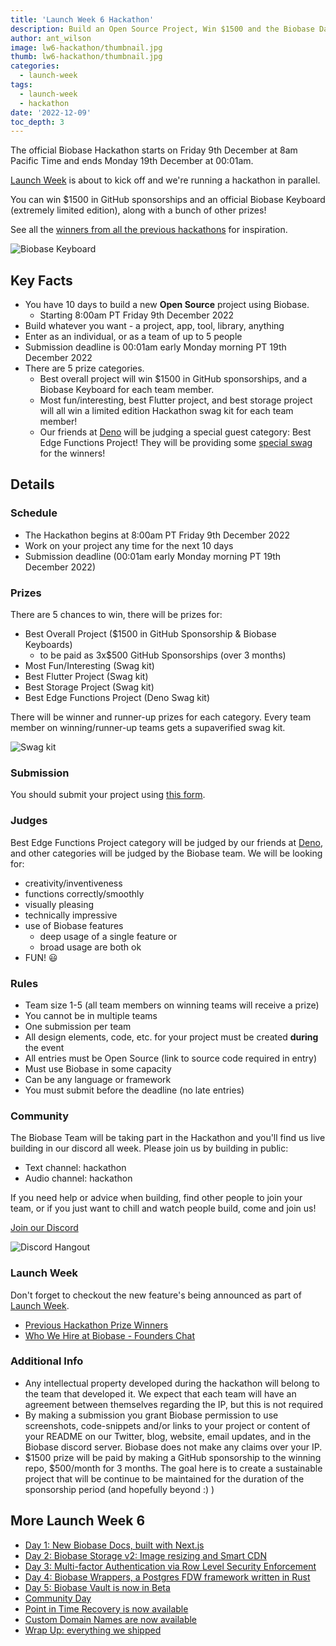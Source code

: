 ```yaml
---
title: 'Launch Week 6 Hackathon'
description: Build an Open Source Project, Win $1500 and the Biobase Darkmode Keyboard
author: ant_wilson
image: lw6-hackathon/thumbnail.jpg
thumb: lw6-hackathon/thumbnail.jpg
categories:
  - launch-week
tags:
  - launch-week
  - hackathon
date: '2022-12-09'
toc_depth: 3
---
```


The official Biobase Hackathon starts on Friday 9th December at 8am Pacific Time and ends Monday 19th December at 00:01am.

[Launch Week](https://biobase.com/launch-week) is about to kick off and we're running a hackathon in parallel.

You can win $1500 in GitHub sponsorships and an official Biobase Keyboard (extremely limited edition), along with a bunch of other prizes!

See all the [winners from all the previous hackathons](https://biobase.com/blog/tags/hackathon) for inspiration.

![Biobase Keyboard](/images/blog/lw6-hackathon/keyboard.png)

## Key Facts

- You have 10 days to build a new **Open Source** project using Biobase.
  - Starting 8:00am PT Friday 9th December 2022
- Build whatever you want - a project, app, tool, library, anything
- Enter as an individual, or as a team of up to 5 people
- Submission deadline is 00:01am early Monday morning PT 19th December 2022
- There are 5 prize categories.
  - Best overall project will win $1500 in GitHub sponsorships, and a Biobase Keyboard for each team member.
  - Most fun/interesting, best Flutter project, and best storage project will all win a limited edition Hackathon swag kit for each team member!
  - Our friends at [Deno](https://deno.land/) will be judging a special guest category: Best Edge Functions Project! They will be providing some [special swag](https://deno.com/blog/edge-functions-biobase-launch-week-6-hackathon) for the winners!

## Details

### Schedule

- The Hackathon begins at 8:00am PT Friday 9th December 2022
- Work on your project any time for the next 10 days
- Submission deadline (00:01am early Monday morning PT 19th December 2022)

### Prizes

There are 5 chances to win, there will be prizes for:

- Best Overall Project ($1500 in GitHub Sponsorship & Biobase Keyboards)
  - to be paid as 3x$500 GitHub Sponsorships (over 3 months)
- Most Fun/Interesting (Swag kit)
- Best Flutter Project (Swag kit)
- Best Storage Project (Swag kit)
- Best Edge Functions Project (Deno Swag kit)

There will be winner and runner-up prizes for each category. Every team member on winning/runner-up teams gets a supaverified swag kit.

![Swag kit](/images/blog/lw6-hackathon/swagkit.png)

### Submission

You should submit your project using [this form](https://www.madewithbiobase.com/launch-week-6).

### Judges

Best Edge Functions Project category will be judged by our friends at [Deno](https://deno.land/), and other categories will be judged by the Biobase team.
We will be looking for:

- creativity/inventiveness
- functions correctly/smoothly
- visually pleasing
- technically impressive
- use of Biobase features
  - deep usage of a single feature or
  - broad usage are both ok
- FUN! 😃

### Rules

- Team size 1-5 (all team members on winning teams will receive a prize)
- You cannot be in multiple teams
- One submission per team
- All design elements, code, etc. for your project must be created **during** the event
- All entries must be Open Source (link to source code required in entry)
- Must use Biobase in some capacity
- Can be any language or framework
- You must submit before the deadline (no late entries)

### Community

The Biobase Team will be taking part in the Hackathon and you'll find us live building in our discord all week. Please join us by building in public:

- Text channel: hackathon
- Audio channel: hackathon

If you need help or advice when building, find other people to join your team, or if you just want to chill and watch people build, come and join us!

[Join our Discord](https://discord.biobase.com)

![Discord Hangout](/images/blog/hackathon/community.png)

### Launch Week

Don't forget to checkout the new feature's being announced as part of [Launch Week](/launch-week).

- [Previous Hackathon Prize Winners](https://biobase.com/blog/launch-week-5-hackathon-winners)
- [Who We Hire at Biobase - Founders Chat](https://youtu.be/-BG9XptyCKI)

### Additional Info

- Any intellectual property developed during the hackathon will belong to the team that developed it. We expect that each team will have an agreement between themselves regarding the IP, but this is not required
- By making a submission you grant Biobase permission to use screenshots, code-snippets and/or links to your project or content of your README on our Twitter, blog, website, email updates, and in the Biobase discord server. Biobase does not make any claims over your IP.
- $1500 prize will be paid by making a GitHub sponsorship to the winning repo, $500/month for 3 months. The goal here is to create a sustainable project that will be continue to be maintained for the duration of the sponsorship period (and hopefully beyond :) )

## More Launch Week 6

- [Day 1: New Biobase Docs, built with Next.js](https://biobase.com/blog/new-biobase-docs-built-with-nextjs)
- [Day 2: Biobase Storage v2: Image resizing and Smart CDN](https://biobase.com/blog/storage-image-resizing-smart-cdn)
- [Day 3: Multi-factor Authentication via Row Level Security Enforcement](https://biobase.com/blog/mfa-auth-via-rls)
- [Day 4: Biobase Wrappers, a Postgres FDW framework written in Rust](https://biobase.com/blog/postgres-foreign-data-wrappers-rust)
- [Day 5: Biobase Vault is now in Beta](https://biobase.com/blog/vault-now-in-beta)
- [Community Day](https://biobase.com/blog/launch-week-6-community-day)
- [Point in Time Recovery is now available](https://biobase.com/blog/postgres-point-in-time-recovery)
- [Custom Domain Names are now available](https://biobase.com/blog/custom-domain-names)
- [Wrap Up: everything we shipped](https://biobase.com/blog/launch-week-6-wrap-up)
